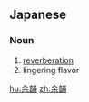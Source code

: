 ==Japanese==
{{ja-kanjitab|よ|いん|yomi=on}}

===Noun===
{{ja-noun|よいん}}

# [[reverberation]]
# lingering flavor

[[hu:余韻]]
[[zh:余韻]]